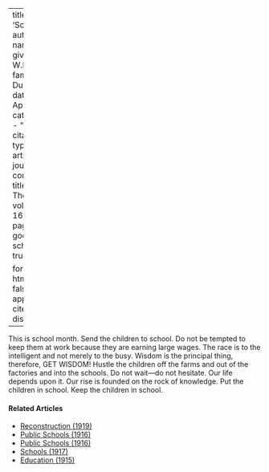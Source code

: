 
---
title: 'School'
author:
  - name:
      given: W.E.B.
      family: Du Bois
date: Apr. 1918
categories: 
  - ""
citation: 
  type: article-journal
  container-title: The Crisis
  volume: 16
  issue: 6
  page: 267
google-scholar: true

format:
  html:
    toc: false
    appendix-cite-as: display
---



This is school month. Send the children to school. Do not be tempted to keep them at work because they are earning large wages. The race is to the intelligent and not merely to the busy. Wisdom is the principal thing, therefore, GET WISDOM! Hustle the children off the farms and out of the factories and into the schools. Do not wait---do not hesitate. Our life depends upon it. Our rise is founded on the rock of knowledge. Put the children in school. Keep the children in school.

<!-- Similar articles start here -->
<div  class="clear-wrap"></div>

#### Related Articles

* [Reconstruction (1919)](/Volumes/18/03/reconstruction.html)
* [Public Schools (1916)](/Volumes/12/01/public_schools.html)
* [Public Schools (1916)](/Volumes/12/01/salutations.html)
* [Schools (1917)](/Volumes/13/03/schools.html)
* [Education (1915)](/Volumes/10/03/education.html)

<!-- Similar articles end here -->